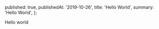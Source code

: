   published: true,
  publishedAt: '2019-10-26',
  title: 'Hello World',
  summary: 'Hello World',
};

Hello world

